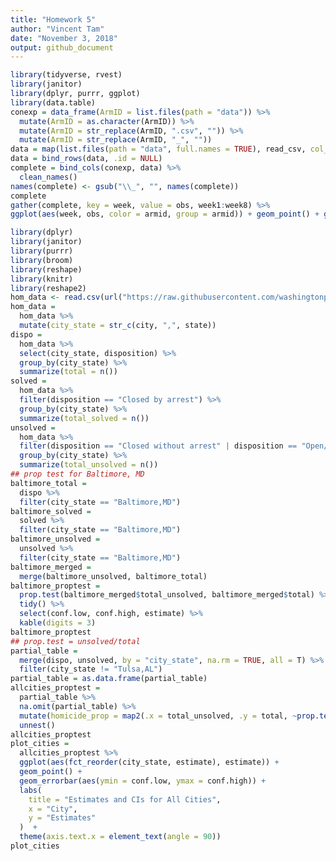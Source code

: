 ```yaml
---
title: "Homework 5"
author: "Vincent Tam"
date: "November 3, 2018"
output: github_document
---
```


```r
library(tidyverse, rvest)
library(janitor)
library(dplyr, purrr, ggplot)
library(data.table)
conexp = data_frame(ArmID = list.files(path = "data")) %>%
  mutate(ArmID = as.character(ArmID)) %>%
  mutate(ArmID = str_replace(ArmID, ".csv", "")) %>%
  mutate(ArmID = str_replace(ArmID, "_", ""))
data = map(list.files(path = "data", full.names = TRUE), read_csv, col_names = TRUE) 
data = bind_rows(data, .id = NULL) 
complete = bind_cols(conexp, data) %>%
  clean_names() 
names(complete) <- gsub("\\_", "", names(complete))
complete
gather(complete, key = week, value = obs, week1:week8) %>%
ggplot(aes(week, obs, color = armid, group = armid)) + geom_point() + geom_line() + labs(title = "Control vs Experimental, Week 1-8", x = "Week", y = "Observations")
```
```r
library(dplyr)
library(janitor)
library(purrr)
library(broom)
library(reshape)
library(knitr)
library(reshape2)
hom_data <- read.csv(url("https://raw.githubusercontent.com/washingtonpost/data-homicides/master/homicide-data.csv"))
hom_data = 
  hom_data %>%
  mutate(city_state = str_c(city, ",", state))
dispo = 
  hom_data %>%
  select(city_state, disposition) %>%
  group_by(city_state) %>%
  summarize(total = n())
solved =
  hom_data %>%
  filter(disposition == "Closed by arrest") %>%
  group_by(city_state) %>%
  summarize(total_solved = n())
unsolved =
  hom_data %>%
  filter(disposition == "Closed without arrest" | disposition == "Open/No arrest") %>%
  group_by(city_state) %>%
  summarize(total_unsolved = n())
## prop test for Baltimore, MD
baltimore_total =
  dispo %>%
  filter(city_state == "Baltimore,MD") 
baltimore_solved =
  solved %>%
  filter(city_state == "Baltimore,MD")
baltimore_unsolved = 
  unsolved %>%
  filter(city_state == "Baltimore,MD") 
baltimore_merged = 
  merge(baltimore_unsolved, baltimore_total)
baltimore_proptest = 
  prop.test(baltimore_merged$total_unsolved, baltimore_merged$total) %>%
  tidy() %>%
  select(conf.low, conf.high, estimate) %>%
  kable(digits = 3)
baltimore_proptest
## prop.test = unsolved/total
partial_table = 
  merge(dispo, unsolved, by = "city_state", na.rm = TRUE, all = T) %>%
  filter(city_state != "Tulsa,AL")
partial_table = as.data.frame(partial_table)
allcities_proptest = 
  partial_table %>%
  na.omit(partial_table) %>%
  mutate(homicide_prop = map2(.x = total_unsolved, .y = total, ~prop.test(x = .x, n = .y))) %>%
  unnest()
allcities_proptest
plot_cities =
  allcities_proptest %>% 
  ggplot(aes(fct_reorder(city_state, estimate), estimate)) +
  geom_point() +
  geom_errorbar(aes(ymin = conf.low, ymax = conf.high)) +
  labs(
    title = "Estimates and CIs for All Cities",
    x = "City",
    y = "Estimates"
  )  +
  theme(axis.text.x = element_text(angle = 90)) 
plot_cities

```


